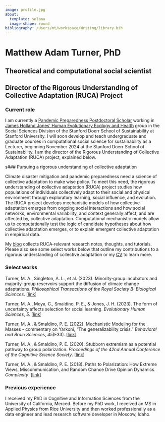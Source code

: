 ```yaml
---
image: profile.jpg
about:
  template: solana
  image-shape: round
bibliography: /Users/mt/workspace/Writing/library.bib
---
```


# Matthew Adam Turner, PhD {#name}

## Theoretical and computational social scientist {#title}
## Director of the Rigorous Understanding of Collective Adaptation (RUCA) Project {#title}

### Current role

I am currently a [Pandemic Preparedness Postdoctoral Scholar](https://pandemichub.stanford.edu/fellows/) working in [James Holland Jones' Human Evolutionary Ecology and Health](https://heeh.stanford.edu/about/james-holland-jones) group in the Social Sciences Division of the Stanford Doerr School of Sustainability at Stanford University. I will soon develop and teach undergraduate and graduate courses in computational social science for sustainability as a Lecturer, beginning November 2024 at the Stanford Doerr School of Sustainability. I am the director of the Rigorous Understanding of Collective Adaptation (RUCA) project, explained below.

s### Pursuing a rigorous understanding of collective adaptation

Climate disaster mitigation and pandemic preparedness need a science of collective adaptation to make wise policy. To meet this need, the **r**igorous **u**nderstanding of **c**ollective **a**daptation (RUCA) project studies how populations of individuals collectively adapt to their social and physical environment through exploratory learning, social influence, and evolution. The RUCA project develops mechanistic models of how collective adaptation emerges from ongoing social interactions and how social networks, environmental variability, and context generally affect, and are affected by, collective adaptation. Computational mechanistic models allow us to computationally test the logic of candidate hypotheses about how collective adaptation emerges, or to explain emergent collective adaptation in empirical data. 

My [blog](blog.qmd) collects RUCA-relevant research notes, thoughts, and tutorials. Please also see some select works below that outline my contributions to a rigorous understanding of collective adaptation or my [CV](static/turner_cv.pdf) to learn more.


### Select works

::: {#primary-works-list}
Turner, M. A., Singleton, A. L., et al. (2023). Minority-group incubators and majority-group reservoirs support the diffusion of climate change adaptations. *Philosophical Transactions of the Royal Society B: Biological Sciences*. \[[link](#0){.uri}\]

Turner, M. A., Moya, C., Smaldino, P. E., & Jones, J. H. (2023). The form of uncertainty affects selection for social learning. *Evolutionary Human Sciences*, *5*. \[[link](https://doi.org/10.1017/ehs.2023.11)\]

Turner, M. A., & Smaldino, P. E. (2022). Mechanistic Modeling for the Masses - commentary on Yarkoni, “The generalizability crisis.” *Behavioral and Brain Sciences*, *45*(E33). \[[link](https://doi.org/10.1017/S0140525X2100039X)\]

Turner, M. A., & Smaldino, P. E. (2020). Stubborn extremism as a potential pathway to group polarization. *Proceedings of the 42nd Annual Conference of the Cognitive Science Society*. \[[link](https://cognitivesciencesociety.org/cogsci20/papers/0153/index.html)\]

Turner, M. A., & Smaldino, P. E. (2018). Paths to Polarization: How Extreme Views, Miscommunication, and Random Chance Drive Opinion Dynamics. *Complexity*. \[[link](https://doi.org/10.1155/2018/2740959)\]
:::

### Previous experience

I received my PhD in Cognitive and Information Sciences from the University of California, Merced. Before my PhD work, I received an MS in Applied Physics from Rice University and then worked professionally as a data engineer and lead research software developer in Moscow, Idaho.
